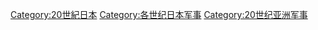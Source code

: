 [[Category:20世紀日本|Category:20世紀日本]]
[[Category:各世纪日本军事|Category:各世纪日本军事]]
[[Category:20世纪亚洲军事|Category:20世纪亚洲军事]]